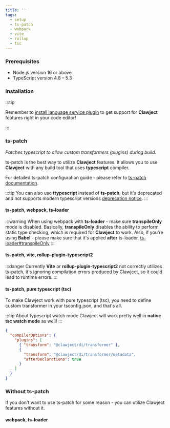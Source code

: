 ```yaml
---
title: ''
tags:
  - setup
  - ts-patch
  - webpack
  - vite
  - rollup
  - tsc
---
```


### Prerequisites
  - Node.js version 16 or above
  - TypeScript version 4.8 – 5.3

### Installation


<AddDependency />

:::tip

Remember to [install language service plugin](./language-service.mdx) to get support for **Clawject** features right in your code editor!

:::

### ts-patch
*Patches typescript to allow custom transformers (plugins) during build.*

ts-patch is the best way to utilize **Clawject** features.
It allows you to use **Clawject** with any build tool that uses **typescript** compiler.

For detailed ts-patch configuration guide - please refer to [ts-patch documentation](https://github.com/nonara/ts-patch#readme).

:::tip
You can also use **ttypescript** instead of **ts-patch**, but it's deprecated and not supports modern typescript versions
[deprecation notice](https://github.com/cevek/ttypescript#deprecation-notice).
:::

#### ts-patch, webpack, ts-loader

:::warning
When using webpack with **ts-loader** - make sure **transpileOnly** mode is disabled.
Basically, **transpileOnly** disables the ability to perform static type checking,
which is required for **Clawject** to work.
Also, if you're using **Babel** - please make sure that it's applied **after** ts-loader.
[ts-loader#transpileOnly](https://github.com/TypeStrong/ts-loader#transpileonly)
:::


<TSPatchWebpackTSLoader />

#### ts-patch, vite, rollup-plugin-typescript2

:::danger
Currently **Vite** or **rollup-plugin-typescript2** not correctly utilizes ts-patch,
it's ignoring compilation errors produced by Clawject, so it could lead to runtime errors.
:::


<TSPatchViteRollupPlugin />

#### ts-patch, pure typescript (tsc)

To make Clawject work with pure typescript (tsc), you need to define custom transformer in your tsconfig.json, and that's all.

:::tip About typescript watch mode
Clawject will work pretty well in **native tsc watch mode** as well!
:::

```json title="tsconfig.json"
{
  "compilerOptions": {
    "plugins": [
      { "transform": "@clawject/di/transformer" },
      {
        "transform": "@clawject/di/transformer/metadata",
        "afterDeclarations": true
      }
    ]
  }
}
```

### Without ts-patch
If you don't want to use ts-patch for some reason - you can utilize Clawject features without it.

#### webpack, ts-loader


<WebpackTSLoader />
